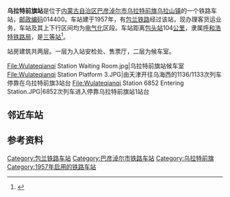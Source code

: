 {{noteTA
|1=zh-cn:始发车次; zh-hk:列車班次;
|2=zh-cn:车次; zh-hk:班次;
}}
{{Infobox China railway station
|车站名称 = 乌拉特前旗站
|图片 = Wulateqianqi Station.jpg
|图片介绍 = 乌拉特前旗站站房（2017年5月）
|其他名称 = 
|车站拼音 = Wulateqianqi
|英文名称 = Wulateqianqi Railway Station<ref>{{Cite web |url=http://news.sina.com.cn/o/2012-09-18/080725196193.shtml |title=铁道部:火车站名含"东西南北"统一改用拼音 |accessdate=2016-11-10 |archive-date=2017-07-30 |archive-url=https://web.archive.org/web/20170730073100/http://news.sina.com.cn/o/2012-09-18/080725196193.shtml |dead-url=no }}</ref><ref>{{cite journal |author=[[铁道部运输局|铁道部运输局]] |journal = 铁路客货运输专刊 |year=2012 |issue=4 |title = 关于明确铁路车站站名英文译法的通知 |id = 运营运调电[2012]1911号 |page = 6}}</ref>
|车站代码 = 14600<ref>{{cite book|title=中华人民共和国铁路车站代码（GB/T 10302-2010）|publisher=中国标准出版社|year=2010|isbn=155066140495|ignore-isbn-error=true|pages=38}}</ref>
|电报码 = WQC
|拼音码 = WLQ
|车站地址 = [[内蒙古自治区|内蒙古自治区]][[巴彦淖尔市|巴彦淖尔市]][[乌拉特前旗|乌拉特前旗]][[乌拉山镇|乌拉山镇]]
|坐标 = {{coord|40.711605|N|108.645138|E|display=inline,title}}
|归属 = [[呼和浩特铁路局|呼和浩特铁路局]][[包头站|包头车站]]<ref>{{cite news|title=灯火若阑珊，幸得你同行—包头站运输生产力布局调整工作纪实|url=https://mp.weixin.qq.com/s/HmPph9Bm-gEtnOpfzNrZkw|work=包头车站|publisher=微信公众号|date=2021-03-30|quote=3月20日以来，陈立强站长、吴新平书记带领领导班子各成员、包头东站站长以及各科室负责人对东线7个车站（唐包线4个，京包客专3个）、西线（包兰线）5个车站进行了全覆盖的接管调研工作。|accessdate=2021-05-01|archive-date=2021-05-02|archive-url=https://web.archive.org/web/20210502123831/https://mp.weixin.qq.com/s/HmPph9Bm-gEtnOpfzNrZkw|dead-url=no}}</ref><ref>{{cite news|url=http://nm.people.com.cn/n/2014/0427/c198915-21087830.html|title=暖心窝的好站长——记包头车务段乌拉特前旗站站长孙海垠|publisher=[[人民网|人民网]]内蒙古频道|date=2014-04-27|accessdate=2017-05-26|archive-date=2019-02-21|archive-url=https://web.archive.org/web/20190221085729/http://nm.people.com.cn/n/2014/0427/c198915-21087830.html|dead-url=no}}</ref>
|线路 = [[包兰铁路|包兰铁路]]
|车站等级 = [[三等站_(中铁)|三等站]]
}}
'''乌拉特前旗站'''是位于[[内蒙古自治区|内蒙古自治区]][[巴彦淖尔市|巴彦淖尔市]][[乌拉特前旗|乌拉特前旗]][[乌拉山镇|乌拉山镇]]的一个铁路车站，[[邮政编码|邮政编码]]014400。车站建于1957年，有[[包兰铁路|包兰铁路]]经过该站，现办理客货运业务，车站及其上下行区间均为[[电气化|电气化]]区段。车站距离[[包头站|包头站]]104[[公里|公里]]，隶属[[呼和浩特铁路局|呼和浩特铁路局]]，是[[三等站_(中铁)|三等站]]<ref>{{Cite book|title=中国铁路站名词典|last=[[孙本祥|孙本祥]]主编|first=|publisher=北京：[[中国铁道出版社|中国铁道出版社]]|year=2003.04|isbn=7-113-03941-3|location=|pages=618-622}}</ref>。

站房建筑共两层。一层为入站安检处、售票厅，二层为候车室。

<gallery>
File:Wulateqianqi Station Waiting Room.jpg|乌拉特前旗站候车室
File:Wulateqianqi Station Platform 3.JPG|由天津开往乌海西的1136/1133次列车停靠在乌拉特前旗3站台
File:Wulateqianqi Station 6852 Entering Station.JPG|6852次列车进入停靠乌拉特前旗站1站台
</gallery>
== 邻近车站 ==
{{start rail box|[[File:China_Railways.svg|16px]] [[中国铁路|中国铁路]]}}
{{s-inop|[[乌拉山站|乌拉山站]]<br /><s>''[[沙石沟站|沙石沟站]]''</s>(已撤销)|{{站|包头}}方向}}
{{s-line|[[包兰铁路|包兰铁路]]<br />← 13km 乌拉特前旗站 30km →}}
{{s-inop|[[西小召站|西小召站]]<br /><s>''[[塔布站_(包兰铁路车站)|塔布站]]''</s>、<s>''[[沙拐子站|沙拐子站]]''</s>(已撤销)|{{站|兰州}}方向}}
{{end box}}

== 参考资料 ==
{{reflist}}

{{包兰铁路}}
{{铁路车站小作品}}
{{内蒙古小作品}}

[[Category:包兰铁路车站|Category:包兰铁路车站]]
[[Category:巴彦淖尔市铁路车站|Category:巴彦淖尔市铁路车站]]
[[Category:乌拉特前旗|Category:乌拉特前旗]]
[[Category:1957年启用的铁路车站|Category:1957年启用的铁路车站]]